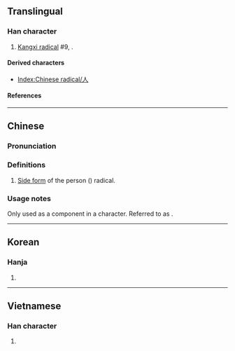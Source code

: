 {{also|イ|ィ}}
{{character info}}
{{character info|⺅}}
==Translingual==
{{stroke order|type=animate}}

===Han character===
{{Han char|rn=9|rad=人|as=00|sn=2|var=1|four=|canj=HL|ids=⿱丿丨}}

# [[Kangxi radical]] #9, {{l|mul|人}}.

====Derived characters====
* [[Index:Chinese radical/人]]

====References====
{{Han ref|kx=0091.011|dj=0192.010|hdz=10101.101|uh=4EBB}}

----

==Chinese==
{{zh-forms}}

===Pronunciation===
{{zh-pron
|m=rén
|c=
|mc=
|oc=
|ma=
|cat=symbols
}}

===Definitions===
{{zh-hanzi}}

# [[:w:Radical (Chinese character)|Side form]] of the person ({{zh-l|人}}) radical.

===Usage notes===
Only used as a component in a character. Referred to as {{zh-l|單人旁}}.

----

==Korean==

===Hanja===
{{ko-hanja|사}}

# {{rfdef|ko|sort=人00}}

----

==Vietnamese==

===Han character===
{{vi-readings|reading=[[nhân]]|rs=人00}}

# {{rfdef|vi|sort=人00}}

[[Category:CJKV radicals| ]]